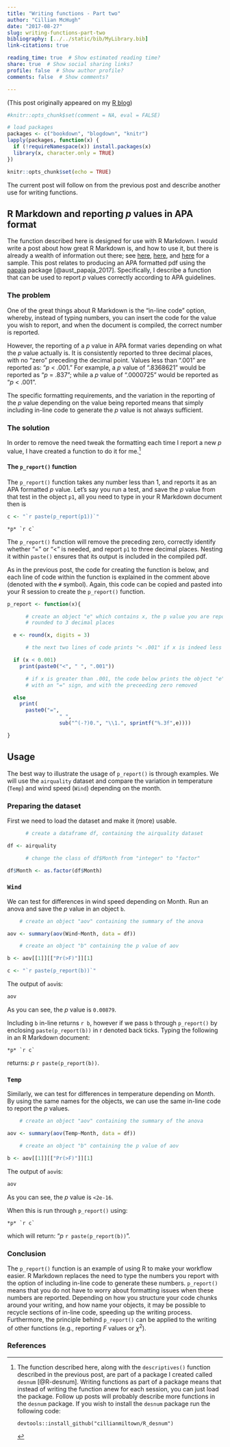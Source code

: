 ```yaml
---
title: "Writing functions - Part two"
author: "Cillian McHugh"
date: "2017-08-27"
slug: writing-functions-part-two
bibliography: [../../static/bib/MyLibrary.bib]
link-citations: true

reading_time: true  # Show estimated reading time?
share: true  # Show social sharing links?
profile: false  # Show author profile?
comments: false  # Show comments?

---
```



(This post originally appeared on my [R blog](https://cillianmacaodh.blogspot.com/2017/08/writing-functions-part-two.html))

```r
#knitr::opts_chunk$set(comment = NA, eval = FALSE)

# load packages
packages <- c("bookdown", "blogdown", "knitr")
lapply(packages, function(x) {
  if (!requireNamespace(x)) install.packages(x)
  library(x, character.only = TRUE)
})
```


```r
knitr::opts_chunk$set(echo = TRUE)
```

The current post will follow on from the previous post and describe another use for writing functions.

## R Markdown and reporting *p* values in APA format
The function described here is designed for use with R Markdown.  I would write a post about how great R Markdown is, and how to use it, but there is already a wealth of information out there; see [here](http://rmarkdown.rstudio.com/authoring_basics.html), [here](https://shiny.rstudio.com/articles/rmarkdown.html), and [here](http://rmarkdown.rstudio.com/authoring_pandoc_markdown.html) for a sample.  This post relates to producing an APA formatted pdf using the [papaja](https://github.com/crsh/papaja) package [@aust_papaja_2017].  Specifically, I describe a function that can be used to report *p* values correctly according to APA guidelines.

### The problem
One of the great things about R Markdown is the "in-line code" option, whereby, instead of typing numbers, you can insert the code for the value you wish to report, and when the document is compiled, the correct number is reported.

However, the reporting of a *p* value in APA format varies depending on what the *p* value actually is.  It is consistently reported to three decimal places, with no "zero" preceding the decimal point.  Values less than ".001" are reported as: "*p* < .001."  For example, a *p* value of ".8368621" would be reported as "*p* = .837"; while a *p* value of ".0000725" would be reported as "*p* < .001".

The specific formatting requirements, and the variation in the reporting of the *p* value depending on the value being reported means that simply including in-line code to generate the *p* value is not always sufficient.

### The solution
In order to remove the need tweak the formatting each time I report a new *p* value, I have created a function to do it for me.[^1]

[^1]: The function described here, along with the `descriptives()` function described in the previous post, are part of a package I created called `desnum` [@R-desnum].  Writing functions as part of a package means that instead of writing the function anew for each session, you can just load the package.  Follow up posts will probably describe more functions in the `desnum` package.  If you wish to install the `desnum` package run the following code:
```
devtools::install_github("cillianmiltown/R_desnum")
```


#### The `p_report()` function
The `p_report()` function takes any number less than 1, and reports it as an APA formatted *p* value.  Let's say you run a test, and save the *p* value from that test in the object `p1`, all you need to type in your R Markdown document then is

```r

c <- "`r paste(p_report(p1))`"

```

```{}
*p* `r c`
```

The `p_report()` function will remove the preceding zero, correctly identify whether "=" or "<" is needed, and report `p1` to three decimal places.  Nesting it within `paste()` ensures that its output is included in the compiled pdf.

As in the previous post, the code for creating the function is below, and each line of code within the function is explained in the comment above (denoted with the `#` symbol).  Again, this code can be copied and pasted into your R session to create the `p_report()` function.
```r
p_report <- function(x){

      # create an object "e" which contains x, the p value you are reporting,
      # rounded to 3 decimal places

  e <- round(x, digits = 3)

      # the next two lines of code prints "< .001" if x is indeed less than .001

  if (x < 0.001)
    print(paste0("<", " ", ".001"))

      # if x is greater than .001, the code below prints the object "e"
      # with an "=" sign, and with the preceeding zero removed

  else
    print(
      paste0("=",
                 " ",
                 sub("^(-?)0.", "\\1.", sprintf("%.3f",e))))

}
```



## Usage
The best way to illustrate the usage of `p_report()` is through examples.  We will use the `airquality` dataset and compare the variation in temperature (`Temp`) and wind speed (`Wind`) depending on the month.

### Preparing the dataset
First we need to load the dataset and make it (more) usable.

```r

      # create a dataframe df, containing the airquality dataset

df <- airquality

      # change the class of df$Month from "integer" to "factor"

df$Month <- as.factor(df$Month)

```

### `Wind`
We can test for differences in wind speed depending on Month.  Run an anova and save the *p* value in an object `b`.

```r

    # create an object "aov" containing the summary of the anova

aov <- summary(aov(Wind~Month, data = df))

    # create an object "b" containing the p value of aov

b <- aov[[1]][["Pr(>F)"]][1]

```

```r

c <- "`r paste(p_report(b))`"

```

The output of `aov`is:

```r
aov
```

As you can see, the *p* value is `0.00879`.

Including `b` in-line returns `r b`, however if we pass `b` through `p_report()` by enclosing `paste(p_report(b))` in r denoted back ticks.  Typing the following in an R Markdown document:

```{}
*p* `r c`
```

returns: *p* `r paste(p_report(b))`.

### `Temp`
Similarly, we can test for differences in temperature depending on Month.  By using the same names for the objects, we can use the same in-line code to report the *p* values.

```r

    # create an object "aov" containing the summary of the anova

aov <- summary(aov(Temp~Month, data = df))

    # create an object "b" containing the p value of aov

b <- aov[[1]][["Pr(>F)"]][1]

```


The output of `aov`is:

```r
aov
```

As you can see, the *p* value is `<2e-16`.

When this is run through `p_report()` using:

```{}
*p* `r c`
```

which will return: "*p* `r paste(p_report(b))`".


### Conclusion
The `p_report()` function is an example of using R to make your workflow easier.  R Markdown replaces the need to type the numbers you report with the option of including in-line code to generate these numbers.  `p_report()` means that you do not have to worry about formatting issues when these numbers are reported.  Depending on how you structure your code chunks around your writing, and how name your objects, it may be possible to recycle sections of in-line code, speeding up the writing process.  Furthermore, the principle behind `p_report()` can be applied to the writing of other functions (e.g., reporting *F* values or $\chi$^2^).

### References

